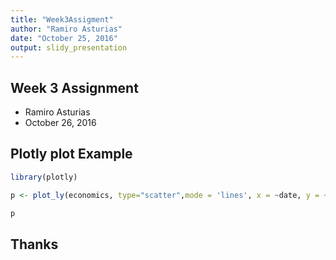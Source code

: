 ```yaml
---
title: "Week3Assigment"
author: "Ramiro Asturias"
date: "October 25, 2016"
output: slidy_presentation
---
```


## Week 3 Assignment

- Ramiro Asturias
- October 26, 2016

## Plotly plot Example

```r
library(plotly)

p <- plot_ly(economics, type="scatter",mode = 'lines', x = ~date, y = ~unemploy / pop)

p
```

## Thanks
